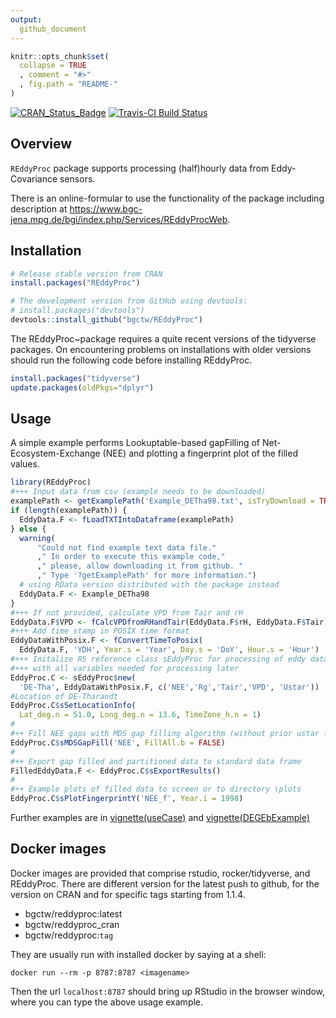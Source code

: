 ```yaml
---
output: 
  github_document
---
```


<!-- 
README.md is generated from README.Rmd. Please edit that file
#knitr::knit("README.Rmd") 
rmarkdown::render("README.Rmd") 
maybe clear cache before
-->


```r
knitr::opts_chunk$set(
  collapse = TRUE
  , comment = "#>"
  , fig.path = "README-"
)
```


[![CRAN_Status_Badge](http://www.r-pkg.org/badges/version/REddyProc)](http://cran.r-project.org/package=REddyProc)
[![Travis-CI Build Status](https://travis-ci.org/bgctw/REddyProc.svg?branch=master)](https://travis-ci.org/bgctw/REddyProc)


## Overview

`REddyProc` package supports processing (half)hourly data from Eddy-Covariance sensors.

There is an online-formular to use the functionality of the package including
description at
<https://www.bgc-jena.mpg.de/bgi/index.php/Services/REddyProcWeb>.

## Installation
```r
# Release stable version from CRAN
install.packages("REddyProc")

# The development version from GitHub using devtools:
# install.packages("devtools")
devtools::install_github("bgctw/REddyProc")
```

The REddyProc~package requires a quite recent 
versions of the tidyverse packages. On encountering problems on installations 
with older versions should run the following code before installing REddyProc.
```r
install.packages("tidyverse")
update.packages(oldPkgs="dplyr")
```

## Usage

A simple example performs Lookuptable-based gapFilling of
Net-Ecosystem-Exchange (NEE) and plotting a fingerprint plot of the filled
values.

```r
library(REddyProc)
#+++ Input data from csv (example needs to be downloaded)
examplePath <- getExamplePath('Example_DETha98.txt', isTryDownload = TRUE)
if (length(examplePath)) {
  EddyData.F <- fLoadTXTIntoDataframe(examplePath)
} else {
  warning(
      "Could not find example text data file."
      ," In order to execute this example code,"
      ," please, allow downloading it from github. " 
      ," Type '?getExamplePath' for more information.")
  # using RData version distributed with the package instead
  EddyData.F <- Example_DETha98
}
#+++ If not provided, calculate VPD from Tair and rH
EddyData.F$VPD <- fCalcVPDfromRHandTair(EddyData.F$rH, EddyData.F$Tair)
#+++ Add time stamp in POSIX time format
EddyDataWithPosix.F <- fConvertTimeToPosix(
  EddyData.F, 'YDH', Year.s = 'Year', Day.s = 'DoY', Hour.s = 'Hour')
#+++ Initalize R5 reference class sEddyProc for processing of eddy data
#+++ with all variables needed for processing later
EddyProc.C <- sEddyProc$new(
  'DE-Tha', EddyDataWithPosix.F, c('NEE','Rg','Tair','VPD', 'Ustar'))
#Location of DE-Tharandt
EddyProc.C$sSetLocationInfo(
  Lat_deg.n = 51.0, Long_deg.n = 13.6, TimeZone_h.n = 1)  
#
#++ Fill NEE gaps with MDS gap filling algorithm (without prior ustar filtering)
EddyProc.C$sMDSGapFill('NEE', FillAll.b = FALSE)
#
#++ Export gap filled and partitioned data to standard data frame
FilledEddyData.F <- EddyProc.C$sExportResults()
#
#++ Example plots of filled data to screen or to directory \plots
EddyProc.C$sPlotFingerprintY('NEE_f', Year.i = 1998)
```



Further examples are in
[vignette(useCase)](https://github.com/bgctw/REddyProc/blob/master/vignettes/useCase.md)
and
[vignette(DEGEbExample)](https://github.com/bgctw/REddyProc/blob/master/vignettes/DEGebExample.md)


## Docker images
Docker images are provided that comprise rstudio, rocker/tidyverse, and REddyProc.
There are different version for the latest push to github, for the version on CRAN and for specific tags starting 
from 1.1.4.

- bgctw/reddyproc:latest   
- bgctw/reddyproc_cran
- bgctw/reddyproc:`tag`

They are usually run with installed docker by saying at a shell:
```
docker run --rm -p 8787:8787 <imagename>
```
Then the url `localhost:8787` should bring up RStudio in the browser window, where
you can type the above usage example.




